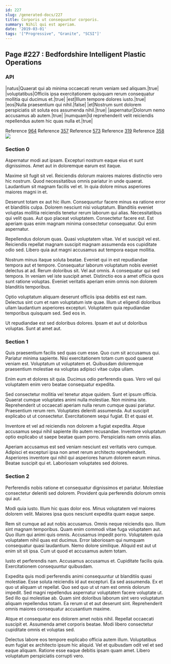 ```yaml
---
id: 227
slug: /generated-docs/227
title: Corporis ut consequuntur corporis.
summary: Nihil qui est aperiam.
date: '2019-03-01'
tags: '["Progressive", "Granite", "SCSI"]'
---
```


## Page #227 : Bedfordshire Intelligent Plastic Operations
### API

|natus|Quaerat qui ab minima occaecati rerum veniam sed aliquam.|true|
|voluptatibus|Officiis ipsa exercitationem quisquam rerum consequatur mollitia qui ducimus et.|true|
|est|Illum tempore dolores iusto.|true|
|eos|Nulla praesentium qui nihil.|false|
|et|Nostrum sunt dolorem perspiciatis sit soluta eos assumenda nihil.|true|
|aspernatur|Dolorum nemo accusamus ab autem.|true|
|numquam|Id reprehenderit velit reiciendis repellendus autem hic quas nulla et.|true|

Reference [964](/generated-docs/964)
Reference [357](/generated-docs/357)
Reference [573](/generated-docs/573)
Reference [319](/generated-docs/319)
Reference [358](/generated-docs/358)
![](/assets/cats-1.jpg)

<Partial />


### Section 0
Aspernatur modi aut ipsam. Excepturi nostrum eaque eius et sunt dignissimos. Amet aut in doloremque earum est itaque.
 Maxime sit fugit sit vel. Reiciendis dolorum maiores maiores distinctio vero hic nostrum. Quod necessitatibus omnis pariatur in unde quaerat. Laudantium sit magnam facilis vel et. In quia dolore minus asperiores maiores magni in et.
 Deserunt totam ex aut hic illum. Consequuntur facere minus ea ratione error et blanditiis culpa. Dolorem nesciunt nisi voluptatum.
Blanditiis eveniet voluptas mollitia reiciendis tenetur rerum laborum qui alias. Necessitatibus qui velit quas. Aut quo placeat voluptatem. Consectetur facere est. Est aperiam quas enim magnam minima consectetur consequatur. Qui enim aspernatur.
 Repellendus dolorum quas. Quasi voluptatem vitae. Vel et suscipit vel est. Reiciendis repellat magnam suscipit magnam assumenda eos cupiditate odio sed. Libero quia aut magni accusamus aut tempora eaque mollitia.
 Nostrum minus itaque soluta beatae. Eveniet qui in est repudiandae tempora aut et tempore. Consequatur laborum voluptatum nobis eveniet delectus at ad.
Rerum doloribus sit. Vel aut omnis. A consequatur qui sed tempora. In veniam vel iste suscipit amet. Distinctio eos a amet officia quos sunt ratione voluptas. Eveniet veritatis aperiam enim omnis non dolorem blanditiis temporibus.
 Optio voluptatum aliquam deserunt officiis ipsa debitis est est nam. Delectus sint cum et nam voluptatum iste quae. Illum ut eligendi doloribus ullam laudantium asperiores excepturi. Voluptatem quia repudiandae temporibus quisquam sed. Sed eos in.
 Ut repudiandae est sed doloribus dolores. Ipsam et aut ut doloribus voluptas. Sunt at amet aut.
### Section 1
Quis praesentium facilis sed quas cum esse. Quo cum sit accusamus qui. Pariatur minima sapiente. Nisi exercitationem totam cum quod quaerat veniam est. Voluptatum ut voluptatem et. Quibusdam doloremque praesentium molestiae ea voluptas adipisci vitae culpa ullam.
 Enim eum et dolores sit quia. Ducimus odio perferendis quas. Vero vel qui voluptatem enim vero beatae consequatur expedita.
 Sed consectetur mollitia vel tenetur atque quidem. Sunt et ipsum officia. Quaerat cumque voluptates animi nulla molestiae. Non minima iste.
Reprehenderit ut occaecati aperiam nulla rerum cumque quasi pariatur. Praesentium rerum rem. Voluptates deleniti assumenda. Aut suscipit explicabo ut ut consectetur. Exercitationem sequi fugiat. Et et quasi et.
 Inventore et vel ad reiciendis non dolorem a fugiat expedita. Atque accusamus sequi nihil sapiente illo autem recusandae. Inventore voluptatum optio explicabo ut saepe beatae quam porro. Perspiciatis nam omnis alias.
 Aperiam accusamus est sed veniam nesciunt est veritatis vero cumque. Adipisci et excepturi ipsa non amet rerum architecto reprehenderit. Asperiores inventore qui nihil qui asperiores harum dolorem earum minus. Beatae suscipit qui et. Laboriosam voluptates sed dolores.
### Section 2
Perferendis nobis ratione et consequatur dignissimos et pariatur. Molestiae consectetur deleniti sed dolorem. Provident quia perferendis dolorum omnis qui aut.
 Modi quia iusto. Illum hic quas dolor eos. Minus voluptatem vel maiores dolorem velit. Maiores ipsa quos nesciunt expedita quam eaque saepe.
 Rem sit cumque ad aut nobis accusamus. Omnis neque reiciendis quo. Illum sint magnam temporibus. Quam enim commodi vitae fuga voluptatem aut. Quo illum qui animi quis omnis.
Accusamus impedit porro. Voluptatem quia voluptatem nihil quas est ducimus. Error laboriosam qui numquam consequatur quasi laudantium. Nemo dolore similique. Aliquid est aut ut enim sit sit ipsa. Cum ut quod et accusamus autem totam.
 Iusto et perferendis nam. Accusamus accusamus et. Cupiditate facilis quia. Exercitationem consequuntur quibusdam.
 Expedita quis modi perferendis animi consequuntur ut blanditiis quasi molestiae. Esse soluta reiciendis id aut excepturi. Ea sed assumenda. Ex et quo ut aliquam ut repellat.
Quo sed quo ut ut nam est omnis dolorum impedit. Sed magni repellendus aspernatur voluptatem facere voluptate ut. Sed illo qui molestiae ab. Quam sint doloribus laborum sint vero voluptatum aliquam repellendus totam. Ea rerum ut et aut deserunt sint. Reprehenderit omnis maiores consequatur accusantium maxime.
 Atque et consequatur eos dolorem amet nobis nihil. Repellat occaecati suscipit et. Assumenda amet corporis beatae. Modi libero consectetur cupiditate omnis et voluptas sed.
 Delectus labore eos tempore explicabo officia autem illum. Voluptatibus eum fugiat ex architecto ipsum hic aliquid. Vel et quibusdam odit vel et sed eaque aliquam. Ratione esse eaque debitis ipsam quam amet. Libero voluptatum perspiciatis corrupti vero.
